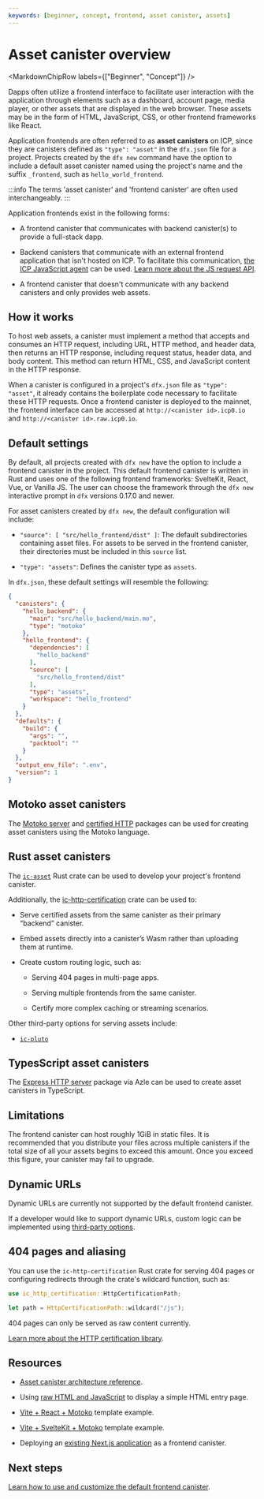 ```yaml
---
keywords: [beginner, concept, frontend, asset canister, assets]
---
```



# Asset canister overview

<MarkdownChipRow labels={["Beginner", "Concept"]} />

Dapps often utilize a frontend interface to facilitate user interaction with the application through elements such as a dashboard, account page, media player, or other assets that are displayed in the web browser. These assets may be in the form of HTML, JavaScript, CSS, or other frontend frameworks like React.

Application frontends are often referred to as **asset <GlossaryTooltip>canisters</GlossaryTooltip>** on ICP, since they are canisters defined as `"type": "asset"` in the `dfx.json` file for a project. Projects created by the `dfx new` command have the option to include a default asset canister named using the project's name and the suffix `_frontend`, such as `hello_world_frontend`.

:::info
The terms 'asset canister' and 'frontend canister' are often used interchangeably.
:::

Application frontends exist in the following forms:

- A frontend canister that communicates with backend canister(s) to provide a full-stack dapp.

- Backend canisters that communicate with an external frontend application that isn't hosted on ICP. To facilitate this communication, [the ICP JavaScript agent](/docs/current/developer-docs/developer-tools/off-chain/agents/javascript-agent) can be used. [Learn more about the JS request API](/docs/current/developer-docs/developer-tools/off-chain/agents/javascript-agent).

- A frontend canister that doesn't communicate with any backend canisters and only provides web assets.

## How it works

To host web assets, a canister must implement a method that accepts and consumes an HTTP request, including URL, HTTP method, and header data, then returns an HTTP response, including request status, header data, and body content. This method can return HTML, CSS, and JavaScript content in the HTTP response.

When a canister is configured in a project's `dfx.json` file as `"type": "asset"`, it already contains the boilerplate code necessary to facilitate these HTTP requests. Once a frontend canister is deployed to the mainnet, the frontend interface can be accessed at `http://<canister id>.icp0.io` and `http://<canister id>.raw.icp0.io`.

## Default settings

By default, all projects created with `dfx new` have the option to include a frontend canister in the project. This default frontend canister is written in Rust and uses one of the following frontend frameworks: SvelteKit, React, Vue, or Vanilla JS. The user can choose the framework through the `dfx new` interactive prompt in `dfx` versions 0.17.0 and newer.

For asset canisters created by `dfx new`, the default configuration will include:

- `"source": [ "src/hello_frontend/dist" ]`: The default subdirectories containing asset files. For assets to be served in the frontend canister, their directories must be included in this `source` list.

- `"type": "assets"`: Defines the canister type as `assets`.

In `dfx.json`, these default settings will resemble the following:

```json
{
  "canisters": {
    "hello_backend": {
      "main": "src/hello_backend/main.mo",
      "type": "motoko"
    },
    "hello_frontend": {
      "dependencies": [
        "hello_backend"
      ],
      "source": [
        "src/hello_frontend/dist"
      ],
      "type": "assets",
      "workspace": "hello_frontend"
    }
  },
  "defaults": {
    "build": {
      "args": "",
      "packtool": ""
    }
  },
  "output_env_file": ".env",
  "version": 1
}
```

## Motoko asset canisters

The [Motoko server](https://mops.one/server) and [certified HTTP](https://mops.one/certified-http) packages can be used for creating asset canisters using the Motoko language.

## Rust asset canisters

The [`ic-asset`](https://crates.io/crates/ic-asset) Rust crate can be used to develop your project's frontend canister.

Additionally, the [ic-http-certification](https://crates.io/crates/ic-http-certification) crate can be used to:

- Serve certified assets from the same canister as their primary “backend” canister.

- Embed assets directly into a canister’s Wasm rather than uploading them at runtime.

- Create custom routing logic, such as:

    - Serving 404 pages in multi-page apps.

    - Serving multiple frontends from the same canister.

    - Certify more complex caching or streaming scenarios.


Other third-party options for serving assets include:

- [`ic-pluto`](https://crates.io/crates/ic-pluto)

## TypesScript asset canisters

The [Express HTTP server](https://demergent-labs.github.io/azle/) package via Azle can be used to create asset canisters in TypeScript.

## Limitations

The frontend canister can host roughly 1GiB in static files. It is recommended that you distribute your files across multiple canisters if the total size of all your assets begins to exceed this amount. Once you exceed this figure, your canister may fail to upgrade.

## Dynamic URLs

Dynamic URLs are currently not supported by the default frontend canister.

If a developer would like to support dynamic URLs, custom logic can be implemented using [third-party options](https://crates.io/crates/ic-pluto).

## 404 pages and aliasing

You can use the `ic-http-certification` Rust crate for serving 404 pages or configuring redirects through the crate's wildcard function, such as:

```rust
use ic_http_certification::HttpCertificationPath;

let path = HttpCertificationPath::wildcard("/js");
```

404 pages can only be served as raw content currently.

[Learn more about the HTTP certification library](/docs/current/developer-docs/web-apps/http-compatible-canisters/serving-static-assets-over-http).

## Resources

- [Asset canister architecture reference](/docs/current/references/asset-canister).

- Using [raw HTML and JavaScript](/docs/current/motoko/main/getting-started/motoko-introduction) to display a simple HTML entry page.

- [Vite + React + Motoko](https://github.com/rvanasa/vite-react-motoko) template example.

- [Vite + SvelteKit + Motoko](https://github.com/letmejustputthishere/vite-sveltekit-motoko-ii/tree/main) template example.

- Deploying an [existing Next.js application](./existing-frontend.mdx) as a frontend canister.

## Next steps

[Learn how to use and customize the default frontend canister](default-frontend.mdx).